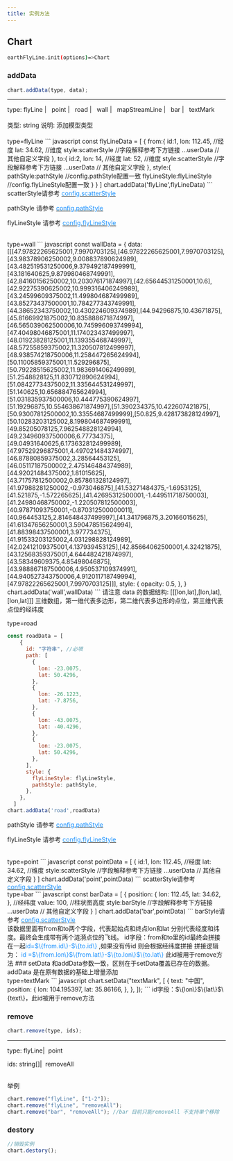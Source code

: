 ```yaml
---
title: 实例方法
---
```



## Chart

```bash
earthFlyLine.init(options)=>Chart
```

### addData

```javascript
chart.addData(type, data);
```

---

<div>
  type:
  <Tag color="cyan">flyLine</Tag>
  <span style="margin-right:8px;">|</span>
  <Tag color="cyan">point</Tag>
  <span style="margin-right:8px;">|</span>
  <Tag color="cyan">road</Tag>
  <span style="margin-right:8px;">|</span>
  <Tag color="cyan">wall</Tag>
  <span style="margin-right:8px;">|</span>
  <Tag color="cyan">mapStreamLine</Tag>
  <span style="margin-right:8px;">|</span>
  <Tag color="cyan">bar</Tag>
  <span style="margin-right:8px;">|</span>
  <Tag color="cyan">textMark</Tag>
</div>

<br/>
<Tag color="blue">类型: string</Tag>
<Tag color="pink"> 说明: 添加模型类型</Tag>
<br/>
<br/>
<Tag color="red">type=flyLine</Tag>
``` javascript
const flyLineData = [
  {
    from:{
      id:1,
      lon: 112.45, //经度
      lat: 34.62, //维度
      style:scatterStyle //字段解释参考下方链接
      ...userData // 其他自定义字段
    },
    to:{
      id:2,
      lon: 14, //经度
      lat: 52, //维度
      style:scatterStyle //字段解释参考下方链接
      ...userData // 其他自定义字段
    },
    style:{
      pathStyle:pathStyle //config.pathStyle配置一致
      flyLineStyle:flyLineStyle //config.flyLineStyle配置一致
    }
  }
]
chart.addData('flyLine',flyLineData)
```
<Alert color="primary">
scatterStyle请参考 <a style="color:" href="javascript:void(0);" data-href="/reference/property/#configscatterstyle"><span style="color:#1890ff;">config.scatterStyle</span></a>

pathStyle 请参考 <a style="color:" href="javascript:void(0);" data-href="/reference/property/#configpathstyle"><span style="color:#1890ff;">config.pathStyle</span></a>

flyLineStyle 请参考 <a style="color:" href="javascript:void(0);" data-href="/reference/property/#configflylinestyle"><span style="color:#1890ff;">config.flyLineStyle</span></a>

</Alert>
<br/>
<Tag color="red">type=wall</Tag>
``` javascript
const wallData = {
    data: [[[47.97822265625001,7.9970703125],[46.97822265625001,7.9970703125],[43.98378906250002,9.008837890624989],[43.482519531250006,9.379492187499991],[43.181640625,9.879980468749991],[42.84160156250002,10.203076171874997],[42.65644531250001,10.6],[42.92275390625002,10.999316406249989],[43.24599609375002,11.499804687499989],[43.85273437500001,10.784277343749991],[44.38652343750002,10.430224609374989],[44.94296875,10.43671875],[45.81669921875002,10.835888671874997],[46.565039062500006,10.745996093749994],[47.40498046875001,11.174023437499997],[48.01923828125001,11.139355468749997],[48.57255859375002,11.320507812499997],[48.938574218750006,11.258447265624994],[50.11005859375001,11.529296875],[50.79228515625002,11.983691406249989],[51.2548828125,11.830712890624994],[51.08427734375002,11.335644531249997],[51.140625,10.656884765624994],[51.031835937500006,10.444775390624997],[51.19296875,10.554638671874997],[51.390234375,10.422607421875],[50.93007812500002,10.33554687499999],[50.825,9.428173828124997],[50.10283203125002,8.199804687499991],[49.85205078125,7.962548828124994],[49.234960937500006,6.77734375],[49.04931640625,6.173632812499989],[47.97529296875001,4.497021484374997],[46.87880859375002,3.28564453125],[46.05117187500002,2.475146484374989],[44.92021484375002,1.81015625],[43.71757812500002,0.857861328124997],[41.97988281250002,-0.973046875],[41.53271484375,-1.6953125],[41.521875,-1.572265625],[41.42695312500001,-1.449511718750003],[41.24980468750002,-1.220507812500003],[40.97871093750001,-0.870312500000011],[40.964453125,2.814648437499997],[41.341796875,3.20166015625],[41.61347656250001,3.590478515624994],[41.88398437500001,3.977734375],[41.91533203125002,4.031298828124989],[42.02412109375001,4.137939453125],[42.85664062500001,4.32421875],[43.12568359375001,4.644482421874997],[43.58349609375,4.85498046875],[43.988867187500006,4.950537109374991],[44.940527343750006,4.912011718749994],[47.97822265625001,7.9970703125]]],
    style: {
      opacity: 0.5,
    },
  }
chart.addData('wall',wallData)
```
<Alert color="primary">
请注意 data 的数据结构: [[[lon,lat],[lon,lat],[lon,lat]]] 三维数组，第一维代表多边形，第二维代表多边形的点位，第三维代表点位的经纬度
</Alert>
<br/>

<Tag color="red">type=road</Tag>
``` javascript
const roadData = [
    {
      id: "字符串", //必填
      path: [
        {
          lon: -23.0075,
          lat: 50.4296,
        },
        {
          lon: -26.1223,
          lat: -7.8756,
        },
        {
          lon: -43.0075,
          lat: -40.4296,
        },
        {
          lon: -23.0075,
          lat: 50.4296,
        },
      ],
      style: {
        flyLineStyle: flyLineStyle,
        pathStyle: pathStyle,
      },
    },
  ]
chart.addData('road',roadData)
```
<Alert color="primary">

pathStyle 请参考 <a style="color:" href="javascript:void(0);" data-href="/reference/property/#configpathstyle"><span style="color:#1890ff;">config.pathStyle</span></a>

flyLineStyle 请参考 <a style="color:" href="javascript:void(0);" data-href="/reference/property/#configflylinestyle"><span style="color:#1890ff;">config.flyLineStyle</span></a>

</Alert>
<br/>
<Tag color="red">type=point</Tag>
``` javascript
const pointData = [
  {
    id:1,
    lon: 112.45, //经度
    lat: 34.62, //维度
    style:scatterStyle //字段解释参考下方链接
    ...userData // 其他自定义字段
  }
]
chart.addData('point',pointData)
```
<Alert color="primary">
scatterStyle请参考 <a style="color:" href="javascript:void(0);" data-href="/reference/property/#configscatterstyle"><span style="color:#1890ff;">config.scatterStyle</span></a>

</Alert>
<br/>
<Tag color="red">type=bar</Tag>
``` javascript
const barData = [
  {
    position: {
      lon: 112.45,
      lat: 34.62,
    }, //经纬度
    value: 100, //柱状图高度
    style:barStyle //字段解释参考下方链接
    ...userData // 其他自定义字段
  }
]
chart.addData('bar',pointData)
```
<Alert color="primary">
barStyle请参考 <a style="color:" href="javascript:void(0);" data-href="/reference/property/#configbarstyle"><span style="color:#1890ff;">config.scatterStyle</span></a>

</Alert>
<br/>
<Alert color="warning">
该数据里面有from和to两个字段，代表起始点和终点lon和lat 分别代表经度和纬度。最终会生成带有两个涟漪点位的飞线。
id字段：from和to里的id最终会拼接在一起<span style="color:#1890ff;">id=$\{from.id\}-$\{to.id\}</span> ,如果没有传id 则会根据经纬度拼接 拼接逻辑为：
<span style="color:#1890ff;">id =$\{from.lon\}$\{from.lat\}-$\{to.lon\}$\{to.lat\}</span> 此id被用于remove方法
</Alert>
### setData
<Alert color="warning">
和addData参数一致，区别在于setData覆盖已存在的数据。addData 是在原有数据的基础上增量添加
</Alert>
<br/>
<Tag color="red">type=textMark</Tag>
``` javascript
chart.setData("textMark", [
    {
      text: "中国",
      position: {
        lon: 104.195397,
        lat: 35.86166,
      },
    },
  ]);
```
<Alert color="warning">
id字段：$\{lon\}$\{lat\}$\{text\}，此id被用于remove方法
</Alert>
<br/>

### remove

```javascript
chart.remove(type, ids);
```

---

type: <Tag color="cyan">flyLine</Tag><span style="margin-right:8px;">|</span><Tag  color="cyan">point</Tag>

ids: <Tag color="cyan">string[]</Tag><span style="margin-right:8px;">|</span><Tag  color="cyan">removeAll</Tag>

<br />
<Tag color="red">举例</Tag>
<Alert color="warning">

```javascript
chart.remove("flyLine", ["1-2"]);
chart.remove("flyLine", "removeAll");
chart.remove("bar", "removeAll"); //bar 目前只能removeAll 不支持单个移除
```

</Alert>

### destory

```javascript
//销毁实例
chart.destory();
```
